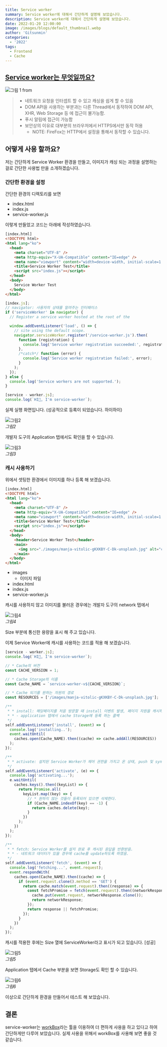 ```yaml
---
title: Service worker
summary: Service worker에 대해서 간단하게 설명해 보았습니다.
description: Service worker에 대해서 간단하게 설명해 보았습니다.
date: 2022-01-20 12:00:00
image: /images/blogs/default_thumbnail.webp
author: 'Gitsunmin'
categories:
  - '2022'
tags:
  - Frontend
  - Cache
---
```


## [Service worker는 무엇일까요?](https://developer.mozilla.org/en-US/docs/Web/API/Service_Worker_API)

![그림 1 from](/src/assets/til/browser/service-worker/1.png)

> - 네트워크 요청을 인터셉트 할 수 있고 캐싱을 쉽게 할 수 있음
> - DOM API을 사용하는 부분과는 다른 Thread에서 동작하여 DOM API, XHR, Web Storage 등 에 접근이 불가능함.
> - 푸시 알림에 접근이 가능함
> - 보안상의 이유로 대부분의 브라우저에서 HTTPS에서만 동작 허용
>   - NOTE: FireFox는 HTTP에서 설정을 통해서 동작할 수 있습니다.

## 어떻게 사용 할까요?

저는 간단하게 Service Worker 환경을 만들고, 이미지가 캐싱 되는 과정을 설명하는 걸로 간단한 사용법 만을 소개하겠습니다.

### 간단한 환경을 설정

간단한 환경의 디렉토리를 보면

- index.html
- index.js
- service-worker.js

이렇게 만들었고 코드는 아래에 작성하였습니다.

```html
[index.html]
<!DOCTYPE html>
<html lang="ko">
  <head>
    <meta charset="UTF-8" />
    <meta http-equiv="X-UA-Compatible" content="IE=edge" />
    <meta name="viewport" content="width=device-width, initial-scale=1.0" />
    <title>Service Worker Test</title>
    <script src="index.js"></script>
  </head>
  <body>
    Service Worker Test
  </body>
</html>
```

```javascript
[index.js];
// navigator: 사용자의 상태를 알려주는 인터패이스
if ('serviceWorker' in navigator) {
  // Register a service worker hosted at the root of the

  window.addEventListener('load', () => {
    // site using the default scope.
    navigator.serviceWorker.register('/service-worker.js').then(
      function (registration) {
        console.log('Service worker registration succeeded:', registration);
      },
      /*catch*/ function (error) {
        console.log('Service worker registration failed:', error);
      }
    );
  });
} else {
  console.log('Service workers are not supported.');
}
```

```javascript
[service - worker.js];
console.log(`HI👋, I'm service-worker`);
```

실제 실행 화면입니다. (성공적으로 등록이 되었습니다. 하이하이)

![그림2](/src/assets/til/browser/service-worker/2.png)  
_그림2_

개발자 도구의 Application 탭에서도 확인을 할 수 있습니다.

![그림3](/src/assets/til/browser/service-worker/3.png)  
_그림3_

### 캐시 사용하기

위에서 셋팅한 환경에서 이미지를 하나 등록 해 보겠습니다.

```html
[index.html]
<!DOCTYPE html>
<html lang="ko">
  <head>
    <meta charset="UTF-8" />
    <meta http-equiv="X-UA-Compatible" content="IE=edge" />
    <meta name="viewport" content="width=device-width, initial-scale=1.0" />
    <title>Service Worker Test</title>
    <script src="index.js"></script>
  </head>
  <body>
    <header>Service Worker Test</header>
    <main>
      <img src="./images/manja-vitolic-gKXKBY-C-Dk-unsplash.jpg" alt="cat" />
    </main>
  </body>
</html>
```

- images
  - 이미지 파일
- index.html
- index.js
- service-worker.js

캐시를 사용하지 않고 이미지를 불러온 경우에는 개발자 도구의 network 탭에서

![그림4](/src/assets/til/browser/service-worker/4.png)  
_그림4_

Size 부분에 통신한 용량을 표시 해 주고 있습니다.

이제 Service Worker에 캐시를 사용하는 코드를 적용 해 보겠습니다.

```javascript
[service - worker.js];
console.log(`HI👋, I'm service-worker`);

// * Cache의 버전
const CACHE_VERSION = 1;

// * Cache Storage의 이름
const Cache_NAME = `service-worker-v${CACHE_VERSION}`;

// * Cache 되기를 원하는 자원의 경로
const RESOURCES = ['/images/manja-vitolic-gKXKBY-C-Dk-unsplash.jpg'];

/**
 * * install: 해당페이지를 처음 방문할 때 install 이벤트 발생, 페이지 자원을 캐시하는 부분
 * * - application 탭에서 cache Storage에 등록 하는 콜백
 */
self.addEventListener('install', (event) => {
  console.log('installing..');
  event.waitUntil(
    caches.open(Cache_NAME).then((cache) => cache.addAll(RESOURCES))
  );
});

/**
 * * activate: 설치된 Service Worker가 제어 권한을 가지고 온 상태, push 및 sync와 같은 함수가 처리할 준비가 됨.
 */
self.addEventListener('activate', (e) => {
  console.log('activating...');
  e.waitUntil(
    caches.keys().then((keyList) => {
      return Promise.all(
        keyList.map((key) => {
          // * 원하지 않는 것들이 등록되어 있으면 삭제한다.
          if (Cache_NAME.indexOf(key) == -1) {
            return caches.delete(key);
          }
        })
      );
    })
  );
});

/**
 * * fetch: Service Worker를 설치 완료 후 캐시된 응답을 반환받음.
 * * - 네트워크 데이터가 있을 경우에 cache를 update하도록 하였음.
 */
self.addEventListener('fetch', (event) => {
  console.log('fetching...', event.request);
  event.respondWith(
    caches.open(Cache_NAME).then((cache) => {
      if (event.request.clone().method == 'GET') {
        return cache.match(event.request).then((response) => {
          const fetchPromise = fetch(event.request).then((networkResponse) => {
            cache.put(event.request, networkResponse.clone());
            return networkResponse;
          });
          return response || fetchPromise;
        });
      }
    })
  );
});
```

캐시를 적용한 후에는 Size 열에 ServiceWorker라고 표시가 되고 있습니다. [성공]

![그림5](/src/assets/til/browser/service-worker/5.png)  
_그림5_

Application 탭에서 Cache 부분을 보면 Storage도 확인 할 수 있습니다.

![그림6](/src/assets/til/browser/service-worker/6.png)  
_그림6_

이상으로 간단하게 환경을 만들어서 테스트 해 보았습니다.

## 결론

service-worker는 [workBox](https://developers.google.com/web/tools/workbox)라는 툴을 이용하여 더 편하게 사용을 하고 있다고 하여 간단하게만 다루어 보았습니다. 실제 사용을 위해서 workBox를 사용해 보면 좋을 것 같습니다.
